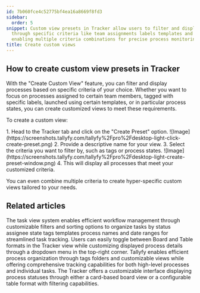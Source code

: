 ```yaml
---
id: 7b060fce4c52775bf4ea16a8669f8fd3
sidebar:
  order: 5
snippet: Custom view presets in Tracker allow users to filter and display processes
  through specific criteria like team assignments labels templates and states while
  enabling multiple criteria combinations for precise process monitoring.
title: Create custom views
---
```


## How to create custom view presets in Tracker

With the "Create Custom View" feature, you can filter and display processes based on specific criteria of your choice. Whether you want to focus on processes assigned to certain team members, tagged with specific labels, launched using certain templates, or in particular process states, you can create customized views to meet these requirements.

To create a custom view:

<Steps>
1. Head to the Tracker tab and click on the "Create Preset" option.
   ![Image](https://screenshots.tallyfy.com/tallyfy%2Fpro%2Fdesktop-light-click-create-preset.png)
2. Provide a descriptive name for your view.
3. Select the criteria you want to filter by, such as tags or process states.
   ![Image](https://screenshots.tallyfy.com/tallyfy%2Fpro%2Fdesktop-light-create-preset-window.png)
4. This will display all processes that meet your customized criteria.
</Steps>

You can even combine multiple criteria to create hyper-specific custom views tailored to your needs.


## Related articles
<CardGrid>
<LinkTitleCard header="<b>Tasks View > Customize the task view</b>" href="/products/pro/tracking-and-tasks/tasks-view/how-can-i-customize-task-views-in-tallyfy/" > The task view system enables efficient workflow management through customizable filters and sorting options to organize tasks by status assignee state tags templates process names and date ranges for streamlined task tracking. </LinkTitleCard>
<LinkTitleCard header="<b>Tracker View > Switch between views</b>" href="/products/pro/tracking-and-tasks/tracker-view/how-to-switch-between-board-and-table-formats-in-tallyfy-tracker/" > Users can easily toggle between Board and Table formats in the Tracker view while customizing displayed process details through a dropdown menu in the top-right corner. </LinkTitleCard>
<LinkTitleCard header="<b>Tracker View > Organize processes</b>" href="/products/pro/tracking-and-tasks/tracker-view/organize-processes/" > Tallyfy enables efficient process organization through tags folders and customizable views while offering comprehensive tracking capabilities for both high-level processes and individual tasks. </LinkTitleCard>
<LinkTitleCard header="<b>Tracking And Tasks > Tracker view</b>" href="/products/pro/tracking-and-tasks/tracker-view/" > The Tracker offers a customizable interface displaying process statuses through either a card-based board view or a configurable table format with filtering capabilities. </LinkTitleCard>
</CardGrid>